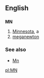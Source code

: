 ==English==

==={{abbreviation}}===
'''MN'''

#[[Minnesota]], a {{USstate}}
#[[meganewton]]
===See also===
*[[Mn]]

[[pl:MN]]
